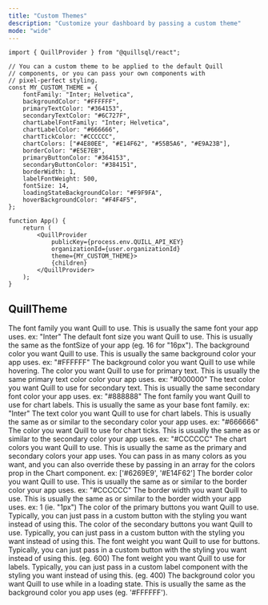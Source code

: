 ```yaml
---
title: "Custom Themes"
description: "Customize your dashboard by passing a custom theme"
mode: "wide"
---
```


```tsx App.tsx
import { QuillProvider } from "@quillsql/react";

// You can a custom theme to be applied to the default Quill
// components, or you can pass your own components with
// pixel-perfect styling.
const MY_CUSTOM_THEME = {
	fontFamily: "Inter; Helvetica",
	backgroundColor: "#FFFFFF",
	primaryTextColor: "#364153",
	secondaryTextColor: "#6C727F",
	chartLabelFontFamily: "Inter; Helvetica",
	chartLabelColor: "#666666",
	chartTickColor: "#CCCCCC",
	chartColors: ["#4E80EE", "#E14F62", "#55B5A6", "#E9A23B"],
	borderColor: "#E5E7EB",
	primaryButtonColor: "#364153",
	secondaryButtonColor: "#384151",
	borderWidth: 1,
	labelFontWeight: 500,
	fontSize: 14,
	loadingStateBackgroundColor: "#F9F9FA",
	hoverBackgroundColor: "#F4F4F5",
};

function App() {
	return (
		<QuillProvider
			publicKey={process.env.QUILL_API_KEY}
			organizationId={user.organizationId}
			theme={MY_CUSTOM_THEME}>
			{children}
		</QuillProvider>
	);
}
```

## QuillTheme

<ResponseField name='fontFamily' type='string' required>
	The font family you want Quill to use. This is usually the same font your app
	uses. ex: "Inter"
</ResponseField>
<ResponseField name='fontSize' type='number' required>
	The default font size you want Quill to use. This is usually the same as the
	fontSize of your app (eg. 16 for "16px").
</ResponseField>
<ResponseField name='backgroundColor' type='string' required>
	The background color you want Quill to use. This is usually the same
	background color your app uses. ex: "#FFFFFF"
</ResponseField>
<ResponseField name='hoverBackgroundColor' type='string' required>
	The background color you want Quill to use while hovering.
</ResponseField>
<ResponseField name='primaryTextColor' type='string' required>
	The color you want Quill to use for primary text. This is usually the same primary text color
	color your app uses. ex: "#000000"
</ResponseField>
<ResponseField name='secondaryTextColor' type='string' required>
	The text color you want Quill to use for secondary text. This is usually the same secondary
	font color your app uses. ex: "#888888"
</ResponseField>
<ResponseField name='chartLabelFontFamily' type='string' required>
	The font family you want Quill to use for chart labels. This is usually the
	same as your base font family. ex: "Inter"
</ResponseField>
<ResponseField name='chartLabelColor' type='string' required>
	The text color you want Quill to use for chart labels. This is usually the same as or similar
	to the secondary color your app uses. ex: "#666666"
</ResponseField>
<ResponseField name='chartTickColor' type='string' required>
	The color you want Quill to use for chart ticks. This is usually the same as or similar
	to the secondary color your app uses. ex: "#CCCCCC"
</ResponseField>
<ResponseField name='chartColors' type='string[]' required>
	The chart colors you want Quill to use. This is usually the same as the
	primary and secondary colors your app uses. You can pass in as many colors as
	you want, and you can also override these by passing in an array for the
	colors prop in the Chart component. ex: ['#6269E9', '#E14F62']
</ResponseField>
<ResponseField name='borderColor' type='string' required>
	The border color you want Quill to use. This is usually the same as or
	similar to the border color your app uses. ex: "#CCCCCC"
</ResponseField>
<ResponseField name='borderWidth' type='number' required>
	The border width you want Quill to use. This is usually the same as or
	similar to the border width your app uses. ex: 1 (ie. "1px")
</ResponseField>
<ResponseField name='primaryButtonColor' type='string'>
	The color of the primary buttons you want Quill to use. Typically, you can
	just pass in a custom button with the styling you want instead of using this.
</ResponseField>
<ResponseField name='secondaryButtonColor' type='string'>
	The color of the secondary buttons you want Quill to use. Typically, you can
	just pass in a custom button with the styling you want instead of using this.
</ResponseField>
<ResponseField name='buttonFontWeight' type='number'>
	The font weight you want Quill to use for buttons. Typically, you can just
	pass in a custom button with the styling you want instead of using this. (eg.
	600)
</ResponseField>
<ResponseField name='labelFontWeight' type='number'>
	The font weight you want Quill to use for labels. Typically, you can just
	pass in a custom label component with the styling you want instead of using
	this. (eg. 400)
</ResponseField>
<ResponseField name='loadingStateBackgroundColor' type='string'>
	The background color you want Quill to use while in a loading state. This is
	usually the same as the background color you app uses (eg. '#FFFFFF').
</ResponseField>
